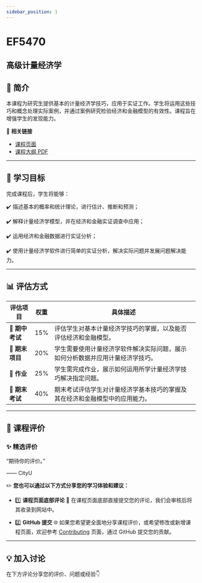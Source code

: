```yaml
---
sidebar_position: 1
---
```


# EF5470
## 高级计量经济学

## **📘 简介**
本课程为研究生提供基本的计量经济学技巧，应用于实证工作。学生将运用这些技巧和概念处理实际案例，并通过案例研究检验经济和金融模型的有效性。课程旨在增强学生的发现能力。

🔗 **相关链接**
- [课程页面](https://www.cityu.edu.hk/catalogue/pg/202526/course/EF5470.htm)
- [课程大纲 PDF](https://www.cityu.edu.hk/catalogue/pg/202526/course/EF5470.pdf)

---

## **🎯 学习目标**

完成课程后，学生将能够：

✔️ 描述基本的概率和统计理论，进行估计、推断和预测；

✔️ 解释计量经济学模型，并在经济和金融实证调查中应用；

✔️ 运用经济和金融数据进行实证分析；

✔️ 使用计量经济学软件进行简单的实证分析，解决实际问题并发展问题解决能力。

---

## **📊 评估方式**

| **评估项目**          | **权重** | **具体描述**                                                                                       |
|----------------------|---------|---------------------------------------------------------------------------------------------------|
| **📄 期中考试**       | 15%     | 评估学生对基本计量经济学技巧的掌握，以及能否评估经济和金融模型。                                 |
| **📄 期末项目**       | 20%     | 学生需要使用计量经济学软件解决实际问题，展示如何分析数据并应用计量经济学技巧。                   |
| **📄 作业**           | 25%     | 学生需完成作业，展示如何运用所学计量经济学技巧解决指定问题。                                     |
| **📝 期末考试**       | 40%     | 期末考试评估学生对计量经济学基本技巧的掌握及其在经济和金融模型中的应用能力。                   |

---

## **💬 课程评价**

### ✨ **精选评价**
<div className={commentStyles.commentBox}>
    <p className={commentStyles.commentText}>
        “期待你的评价。”
    </p>
    <p className={commentStyles.commentAuthor}>—— CityU</p>
</div>

✏️ **您也可以通过以下方式分享您的学习体验和建议：**

- 1️⃣ **课程页面底部评论**
💬 在课程页面底部直接提交您的评论，我们会审核后将其收录到网站中。

- 2️⃣ **GitHub 提交**
🌐 如果您希望更全面地分享课程评价，或希望修改或新增课程页面，欢迎参考 [Contributing](/contributing) 页面，通过 GitHub 提交您的贡献。



---

## **💡 加入讨论**

在下方评论分享您的评价、问题或经验👇
<Utterances />
